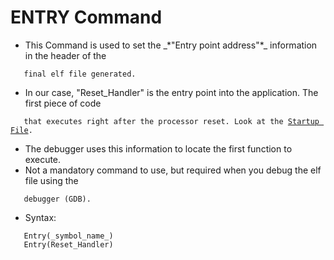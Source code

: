 = ENTRY Command =

* This Command is used to set the _*"Entry point address"*_ information in the header of the 
	final elf file generated.
* In our case, "Reset_Handler" is the entry point into the application. The first piece of code 
	that executes right after the processor reset. Look at the [[file:/home/basith/Coding/microcontroller_programming/stm32/stm32f407vgt6/src/stm32_startup.c|Startup File]].
* The debugger uses this information to locate the first function to execute.
* Not a mandatory command to use, but required when you debug the elf file using the 
	debugger (GDB).
* Syntax: 
    Entry(_symbol_name_)
    Entry(Reset_Handler)
